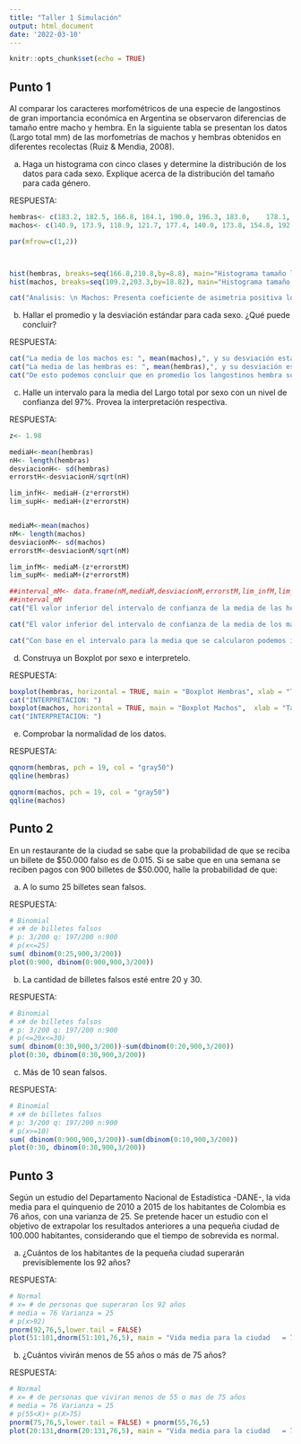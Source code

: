 ```yaml
---
title: "Taller 1 Simulación"
output: html_document
date: '2022-03-10'
---
```


```r
knitr::opts_chunk$set(echo = TRUE)
```

## Punto 1
Al comparar los caracteres morfométricos de una especie de langostinos de gran importancia económica en Argentina se observaron diferencias de tamaño entre macho y hembra. En la siguiente tabla se presentan los datos (Largo total mm) de las morfometrías de machos y hembras obtenidos en diferentes recolectas (Ruiz & Mendia, 2008). 

a. Haga un histograma con cinco clases y determine la distribución de los datos para cada sexo. Explique acerca de la distribución del tamaño para cada género. 

RESPUESTA:

```r
hembras<- c(183.2, 182.5, 166.8, 184.1, 190.0, 196.3, 183.0,	178.1, 193.3, 204.3, 193.2, 187.3,176.5, 180.4, 185.8, 179.0, 184.3, 189.3, 188.3, 189.2, 195.5, 186.8, 189.1, 202.4, 202.2,203.1,210.8)
machos<- c(140.9, 173.9, 118.9, 121.7, 177.4, 140.0, 173.8, 154.8, 192.7, 154.5, 177.5, 134.4, 109.2, 153.4, 175.0, 150.7, 138.7, 169.8, 203.3,	136.7, 153.9, 163.0, 165.3, 176.7, 137.7, 126.7,	150.0) 

par(mfrow=c(1,2))



hist(hembras, breaks=seq(166.8,210.8,by=8.8), main="Histograma tamaño langostinos hembras")
hist(machos, breaks=seq(109.2,203.3,by=18.82), main="Histograma tamaño langostinos machos")

cat("Analisis: \n Machos: Presenta coeficiente de asimetria positiva lo que nos indica que la mayor concentración de datos está en los primeros intervalos, donde el que mayor concentracion tiene es el que comprende 146.84 - 165.66 ")


```

b. Hallar el promedio y la desviación estándar para cada sexo. ¿Qué puede concluir? 

RESPUESTA:
```r

cat("La media de los machos es: ", mean(machos),", y su desviación estandar es: ", sd(machos))
cat("La media de las hembras es: ", mean(hembras),", y su desviación estandar es: ", sd(hembras))
cat("De esto podemos concluir que en promedio los langostinos hembra son mas grandes que los machos, además de que la desviación estandar de las hembras es menor lo que nos indica que varia menos el tamaño en hembras que en machos.")
``` 

c. Halle un intervalo para la media del Largo total por sexo con un nivel de confianza del 97%. Provea la interpretación respectiva.

RESPUESTA:
```r
z<- 1.98

mediaH<-mean(hembras)
nH<- length(hembras)
desviacionH<- sd(hembras)
errorstH<-desviacionH/sqrt(nH)

lim_infH<- mediaH-(z*errorstH)
lim_supH<- mediaH+(z*errorstH)


mediaM<-mean(machos)
nM<- length(machos)
desviacionM<- sd(machos)
errorstM<-desviacionM/sqrt(nM)

lim_infM<- mediaM-(z*errorstM)
lim_supM<- mediaM+(z*errorstM)

##interval_mM<- data.frame(nM,mediaM,desviacionM,errorstM,lim_infM,lim_supM)
##interval_mM
cat("El valor inferior del intervalo de confianza de la media de las hembras es:",lim_infH,".\nEl valor superior del intervalo de confianza de la media de las hembras es:",lim_supH)

cat("El valor inferior del intervalo de confianza de la media de los machos es:",lim_infM,".\nEl valor superior del intervalo de confianza de la media de los machos es:",lim_supM)

cat("Con base en el intervalo para la media que se calcularon podemos inferir que con un 97% de confianza la media real de la poblacion es para machos entre [145.677 - 163.255] y para hembras [185.32 - 192.812]")
```
d. Construya un Boxplot por sexo e interpretelo.

RESPUESTA:

```r
boxplot(hembras, horizontal = TRUE, main = "Boxplot Hembras", xlab = "Tamaño(mm)", col = "#FFB6C1")
cat("INTERPRETACION: ")
boxplot(machos, horizontal = TRUE, main = "Boxplot Machos",  xlab = "Tamaño(mm)", col = "#B0E2FF")
cat("INTERPRETACION: ")
```

e. Comprobar la normalidad de los datos.

RESPUESTA:

```r
qqnorm(hembras, pch = 19, col = "gray50")
qqline(hembras)

qqnorm(machos, pch = 19, col = "gray50")
qqline(machos)
```

## Punto 2
En un restaurante de la ciudad se sabe que la probabilidad de que se reciba un billete de $50.000 falso es de 0.015. Si se sabe que en una semana se reciben pagos con 900 billetes de $50.000, halle la probabilidad de que: 

a. A lo sumo 25 billetes sean falsos.

RESPUESTA: 

```r

# Binomial 
# x# de billetes falsos
# p: 3/200 q: 197/200 n:900
# p(x<=25)
sum( dbinom(0:25,900,3/200))
plot(0:900, dbinom(0:900,900,3/200))
```


b. La cantidad de billetes falsos esté entre 20 y 30.

RESPUESTA: 


```r

# Binomial 
# x# de billetes falsos
# p: 3/200 q: 197/200 n:900
# p(<=20x<=30)
sum( dbinom(0:30,900,3/200))-sum(dbinom(0:20,900,3/200))
plot(0:30, dbinom(0:30,900,3/200))
```

c. Más de 10 sean falsos.

RESPUESTA: 

```r
# Binomial 
# x# de billetes falsos
# p: 3/200 q: 197/200 n:900
# p(x>=10)
sum( dbinom(0:900,900,3/200))-sum(dbinom(0:10,900,3/200))
plot(0:30, dbinom(0:30,900,3/200))
```

## Punto 3

Según un estudio del Departamento Nacional de Estadística -DANE-, la vida media para el quinquenio de 2010 a 2015 de los habitantes de Colombia es 76 años, con una varianza de 25. Se pretende hacer un estudio con el objetivo de extrapolar los resultados anteriores a una pequeña ciudad de 100.000 habitantes, considerando que el tiempo de sobrevida es normal.

a. ¿Cuántos de los habitantes de la pequeña ciudad superarán previsiblemente los 92 años?

RESPUESTA: 

```r
# Normal 
# x= # de personas que superaran los 92 años
# media = 76 Varianza = 25
# p(x>92)
pnorm(92,76,5,lower.tail = FALSE)
plot(51:101,dnorm(51:101,76,5), main = "Vida media para la ciudad   = 76", xlab = "esperanza de vida de las personas", ylab = "probabilidad" )
```


b. ¿Cuántos vivirán menos de 55 años o más de 75 años?

RESPUESTA:

```r
# Normal 
# x= # de personas que viviran menos de 55 o mas de 75 años
# media = 76 Varianza = 25
# p(55<X)+ p(X>75)
pnorm(75,76,5,lower.tail = FALSE) + pnorm(55,76,5)
plot(20:131,dnorm(20:131,76,5), main = "Vida media para la ciudad   = 76", xlab = "esperanza de vida de las personas", ylab = "probabilidad" )
```

